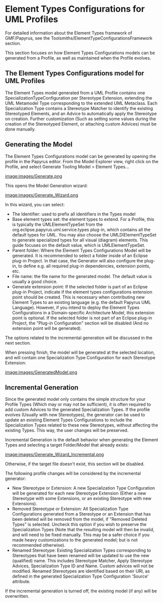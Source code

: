 = Element Types Configurations for UML Profiles =

For detailed information about the Element Types framework of GMF/Papyrus, see the Toolsmiths/ElementTypeConfigurationsFramework section.

This section focuses on how Element Types Configurations models can be generated from a Profile, as well as maintained when the Profile evolves.

== The Element Types Configurations model for UML Profiles ==

The Element Types model generated from a UML Profile contains one SpecializationTypeConfiguration per Stereotype Extension, extending the UML Metamodel Type corresponding to the extended UML Metaclass. Each Specialization Type contains a Stereotype Matcher to identify the existing Stereotyped Elements, and an Advice to automatically apply the Stereotype on creation. Further customization (Such as setting some values during the creation of the Stereotyped Element, or attaching custom Advices) must be done manually.

== Generating the Model ==

The Element Types Configurations model can be generated by opening the profile in the Papyrus editor. From the Model Explorer view, right click on the Profile, and select Generate Tooling Model > Element Types...

[[image:images/Generate.png]]

This opens the Model Generation wizard:

[[image:images/Generate_Wizard.png]]

In this wizard, you can select:

* The Identifier: used to prefix all identifiers in the Types model
* Base element types set: the element types to extend. For a Profile, this is typically the UMLElementTypeSet from the org.eclipse.papyrus.uml.service.types plug-in, which contains all the default types for UML. You may also choose the UMLDIElementTypeSet to generate specialized types for all visual (diagram) elements. This guide focuses on the default value, which is UMLElementTypeSet.
* Parent folder: Where the Element Types Configurations Model will be generated. It is recommended to select a folder inside of an Eclipse plug-in Project. In that case, the Generator will also configure the plug-in, to define e.g. all required plug-in dependencies, extension points, etc. 
* File name: the file name for the generated model. The default value is usually a good choice.
* Generate extension point: If the selected folder is part of an Eclipse plug-in Project, indicate if the element types configurations extension point should be created. This is necessary when contributing new Element Types to an existing language (e.g. the default Papyrus UML Language). However, if you intend to deploy the Element Types Configurations in a Domain-specific Architecture Model, this extension point is optional. If the selected folder is not part of an Eclipse plug-in Project, the "Plug-in Configuration" section will be disabled (And no extension point will be generated).

The options related to the incremental generation will be discussed in the next section.

When pressing finish, the model will be generated at the selected location, and will contain one Specialization Type Configuration for each Stereotype Extension:

[[image:images/GeneratedModel.png]]

== Incremental Generation ==

Since the generated model only contains the simple structure for your Profile Types (Which may or may not be sufficient), it is often required to add custom Advices to the generated Specialization Types. If the profile evolves (Usually with new Stereotypes), the generator can be used to update an existing Element Types Configurations to include the Specialization Types related to these new Stereotypes, without affecting the existing Types. This way, the user changes will be preserved.

Incremental Generation is the default behavior when generating the Element Types and selecting a target Folder/Model that already exists:

[[image:images/Generate_Wizard_Incremental.png]]

Otherwise, if the target file doesn't exist, this section will be disabled.

The following profile changes will be considered by the incremental generator:

* New Stereotype or Extension: A new Specialization Type Configuration will be generated for each new Stereotype Extension (Either a new Stereotype with some Extensions, or an existing Stereotype with new Extensions).
* Removed Stereotype or Extension: All Specialization Type Configurations generated from a Stereotype or an Extension that has been deleted will be removed from the model, if "Removed Deleted Types" is selected. Uncheck this option if you wish to preserve the Specialization Types (Note that the resulting model will then be invalid, and will need to be fixed manually. This may be a safer choice if you made heavy customizations to the generated model; but is not recommended otherwise).
* Renamed Stereotype: Existing Specialization Types corresponding to Stereotypes that have been renamed will be updated to use the new (qualified) name. This includes Stereotype Matcher, Apply Stereotype Advices, Specialization Type ID and Name. Custom advices will not be modified. Renamed Stereotypes are identified based on their URI, as defined in the generated Specialization Type Configuration 'Source' attribute.

If the incremental generation is turned off, the existing model (if any) will be overwritten.
